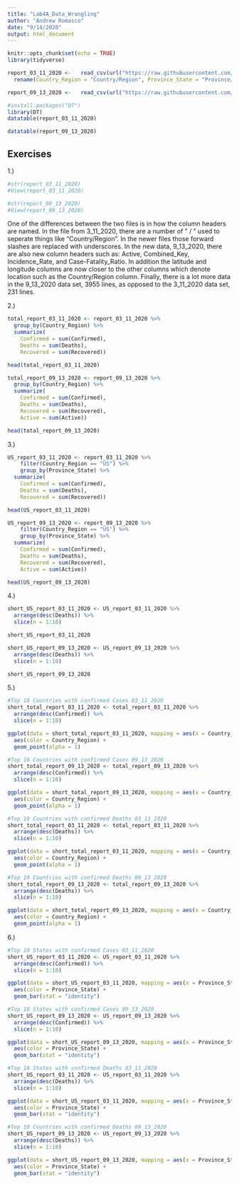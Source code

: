 ```yaml
---
title: "Lab4A_Data_Wrangling"
author: "Andrew Romasco"
date: "9/14/2020"
output: html_document
---
```


```r
knitr::opts_chunk$set(echo = TRUE)
library(tidyverse)
```

```r
report_03_11_2020 <-   read_csv(url("https://raw.githubusercontent.com/CSSEGISandData/COVID-19/master/csse_covid_19_data/csse_covid_19_daily_reports/03-11-2020.csv")) %>%
  rename(Country_Region = "Country/Region", Province_State = "Province/State")

report_09_13_2020 <-   read_csv(url("https://raw.githubusercontent.com/CSSEGISandData/COVID-19/master/csse_covid_19_data/csse_covid_19_daily_reports/09-13-2020.csv"))

```

```r
#install.packages("DT")
library(DT)
datatable(report_03_11_2020)

datatable(report_09_13_2020)
```

## Exercises
1.)
```r
#str(report_03_11_2020)
#View(report_03_11_2020)

#str(report_09_13_2020)
#View(report_09_13_2020)
```
One of the differences between the two files is in how the column headers are named. In the file from 3_11_2020, there are a number of " / " used to seperate things like "Country/Region". In the newer files those forward slashes are replaced with underscores. In the new data, 9_13_2020, there are also new column headers such as: Active, Combined_Key, Incidence_Rate, and Case-Fatality_Ratio. In addition the latitude and longitude columns are now closer to the other columns which denote location such as the Country/Region column. Finally, there is a lot more data in the 9_13_2020 data set, 3955 lines, as opposed to the 3_11_2020 data set, 231 lines.

2.)
```r
total_report_03_11_2020 <- report_03_11_2020 %>%
  group_by(Country_Region) %>%
  summarize(
    Confirmed = sum(Confirmed),
    Deaths = sum(Deaths),
    Recovered = sum(Recovered))

head(total_report_03_11_2020)

total_report_09_13_2020 <- report_09_13_2020 %>%
  group_by(Country_Region) %>%
  summarize(
    Confirmed = sum(Confirmed),
    Deaths = sum(Deaths),
    Recovered = sum(Recovered),
    Active = sum(Active))

head(total_report_09_13_2020)
```

3.)
```r
US_report_03_11_2020 <- report_03_11_2020 %>%
    filter(Country_Region == "US") %>%
    group_by(Province_State) %>%
  summarize(
    Confirmed = sum(Confirmed),
    Deaths = sum(Deaths),
    Recovered = sum(Recovered))

head(US_report_03_11_2020)

US_report_09_13_2020 <- report_09_13_2020 %>%
    filter(Country_Region == "US") %>%
    group_by(Province_State) %>%
  summarize(
    Confirmed = sum(Confirmed),
    Deaths = sum(Deaths),
    Recovered = sum(Recovered),
    Active = sum(Active))

head(US_report_09_13_2020)
```

4.)
```r
short_US_report_03_11_2020 <- US_report_03_11_2020 %>%
  arrange(desc(Deaths)) %>% 
  slice(n = 1:10)

short_US_report_03_11_2020

short_US_report_09_13_2020 <- US_report_09_13_2020 %>%
  arrange(desc(Deaths)) %>% 
  slice(n = 1:10)

short_US_report_09_13_2020

```

5.)
```r
#Top 10 Countries with confirmed Cases 03_11_2020
short_total_report_03_11_2020 <- total_report_03_11_2020 %>%
  arrange(desc(Confirmed)) %>% 
  slice(n = 1:10)

ggplot(data = short_total_report_03_11_2020, mapping = aes(x = Country_Region, y = Confirmed)) +
  aes(color = Country_Region) +
  geom_point(alpha = 1)

#Top 10 Countries with confirmed Cases 09_13_2020
short_total_report_09_13_2020 <- total_report_09_13_2020 %>%
  arrange(desc(Confirmed)) %>% 
  slice(n = 1:10)

ggplot(data = short_total_report_09_13_2020, mapping = aes(x = Country_Region, y = Confirmed)) +
  aes(color = Country_Region) +
  geom_point(alpha = 1)

#Top 10 Countries with confirmed Deaths 03_11_2020
short_total_report_03_11_2020 <- total_report_03_11_2020 %>%
  arrange(desc(Deaths)) %>% 
  slice(n = 1:10)

ggplot(data = short_total_report_03_11_2020, mapping = aes(x = Country_Region, y = Deaths)) +
  aes(color = Country_Region) +
  geom_point(alpha = 1)

#Top 10 Countries with confirmed Deaths 09_13_2020
short_total_report_09_13_2020 <- total_report_09_13_2020 %>%
  arrange(desc(Deaths)) %>% 
  slice(n = 1:10)

ggplot(data = short_total_report_09_13_2020, mapping = aes(x = Country_Region, y = Deaths)) +
  aes(color = Country_Region) +
  geom_point(alpha = 1)
```

6.)
```r
#Top 10 States with confirmed Cases 03_11_2020
short_US_report_03_11_2020 <- US_report_03_11_2020 %>%
  arrange(desc(Confirmed)) %>% 
  slice(n = 1:10)

ggplot(data = short_US_report_03_11_2020, mapping = aes(x = Province_State, y = Confirmed)) +
  aes(color = Province_State) +
  geom_bar(stat = "identity")

#Top 10 States with confirmed Cases 09_13_2020
short_US_report_09_13_2020 <- US_report_09_13_2020 %>%
  arrange(desc(Confirmed)) %>% 
  slice(n = 1:10)

ggplot(data = short_US_report_09_13_2020, mapping = aes(x = Province_State, y = Confirmed)) +
  aes(color = Province_State) +
  geom_bar(stat = "identity")

#Top 10 States with confirmed Deaths 03_11_2020
short_US_report_03_11_2020 <- US_report_03_11_2020 %>%
  arrange(desc(Deaths)) %>% 
  slice(n = 1:10)

ggplot(data = short_US_report_03_11_2020, mapping = aes(x = Province_State, y = Deaths)) +
  aes(color = Province_State) +
  geom_bar(stat = "identity")

#Top 10 Countries with confirmed Deaths 09_13_2020
short_US_report_09_13_2020 <- US_report_09_13_2020 %>%
  arrange(desc(Deaths)) %>% 
  slice(n = 1:10)

ggplot(data = short_US_report_09_13_2020, mapping = aes(x = Province_State, y = Deaths)) +
  aes(color = Province_State) +
  geom_bar(stat = "identity")
```

